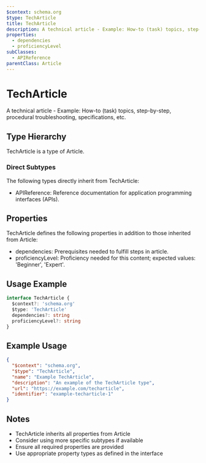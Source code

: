 ```yaml
---
$context: schema.org
$type: TechArticle
title: TechArticle
description: A technical article - Example: How-to (task) topics, step-by-step, procedural troubleshooting, specifications, etc.
properties:
  - dependencies
  - proficiencyLevel
subClasses:
  - APIReference
parentClass: Article
---
```


# TechArticle

A technical article - Example: How-to (task) topics, step-by-step, procedural troubleshooting, specifications, etc.

## Type Hierarchy

TechArticle is a type of Article.

### Direct Subtypes

The following types directly inherit from TechArticle:

- APIReference: Reference documentation for application programming interfaces (APIs).

## Properties

TechArticle defines the following properties in addition to those inherited from Article:

- dependencies: Prerequisites needed to fulfill steps in article.
- proficiencyLevel: Proficiency needed for this content; expected values: 'Beginner', 'Expert'.

## Usage Example

```typescript
interface TechArticle {
  $context?: 'schema.org'
  $type: 'TechArticle'
  dependencies?: string
  proficiencyLevel?: string
}
```

## Example Usage

```json
{
  "$context": "schema.org",
  "$type": "TechArticle",
  "name": "Example TechArticle",
  "description": "An example of the TechArticle type",
  "url": "https://example.com/techarticle",
  "identifier": "example-techarticle-1"
}
```

## Notes

- TechArticle inherits all properties from Article
- Consider using more specific subtypes if available
- Ensure all required properties are provided
- Use appropriate property types as defined in the interface
